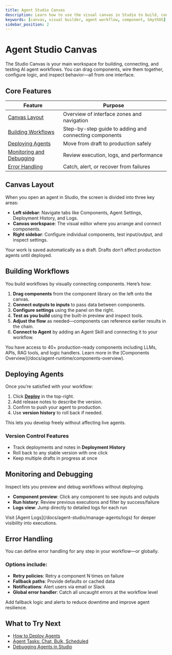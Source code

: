 ```yaml
---
title: Agent Studio Canvas
description: Learn how to use the visual canvas in Studio to build, connect, and debug AI workflows.
keywords: [canvas, visual builder, agent workflow, component, SmythOS]
sidebar_position: 2
---
```


# Agent Studio Canvas

The Studio Canvas is your main workspace for building, connecting, and testing AI agent workflows. You can drag components, wire them together, configure logic, and inspect behavior—all from one interface.

<Spacer size="md" />

## Core Features

| Feature | Purpose |
|--------|---------|
| [Canvas Layout](#canvas-layout) | Overview of interface zones and navigation |
| [Building Workflows](#building-workflows) | Step-by-step guide to adding and connecting components |
| [Deploying Agents](#deploying-agents) | Move from draft to production safely |
| [Monitoring and Debugging](#monitoring-and-debugging) | Review execution, logs, and performance |
| [Error Handling](#error-handling) | Catch, alert, or recover from failures |

<Spacer size="md" />

## Canvas Layout

When you open an agent in Studio, the screen is divided into three key areas:

- **Left sidebar**: Navigate tabs like Components, Agent Settings, Deployment History, and Logs.
- **Canvas workspace**: The visual editor where you arrange and connect components.
- **Right sidebar**: Configure individual components, test input/output, and inspect settings.

<InfoCallout title="Auto-Save Enabled">
Your work is saved automatically as a draft. Drafts don’t affect production agents until deployed.
</InfoCallout>

<Spacer size="md" />

## Building Workflows

You build workflows by visually connecting components. Here’s how:

1. **Drag components** from the component library on the left onto the canvas.
2. **Connect outputs to inputs** to pass data between components.
3. **Configure settings** using the panel on the right.
4. **Test as you build** using the built-in preview and inspect tools.
5. **Adjust the flow** as needed—components can reference earlier results in the chain.
6. **Connect to Agent** by adding an Agent Skill and connecting it to your workflow.

<InfoCallout title="Component Library">
You have access to 40+ production-ready components including LLMs, APIs, RAG tools, and logic handlers. Learn more in the [Components Overview](/docs/agent-runtime/components-overview).
</InfoCallout>

<Spacer size="md" />

## Deploying Agents

Once you’re satisfied with your workflow:

1. Click [**Deploy**](/docs/agent-deployment/overview) in the top-right.
2. Add release notes to describe the version.
3. Confirm to push your agent to production.
4. Use **version history** to roll back if needed.

This lets you develop freely without affecting live agents.

### Version Control Features

- Track deployments and notes in **Deployment History**
- Roll back to any stable version with one click
- Keep multiple drafts in progress at once

<Spacer size="md" />

## Monitoring and Debugging

Inspect lets you preview and debug workflows without deploying.

- **Component preview**: Click any component to see inputs and outputs
- **Run history**: Review previous executions and filter by success/failure
- **Logs view**: Jump directly to detailed logs for each run

<InfoCallout title="Need Logs?">
Visit [Agent Logs](/docs/agent-studio/manage-agents/logs) for deeper visibility into executions.
</InfoCallout>

<Spacer size="md" />

## Error Handling

You can define error handling for any step in your workflow—or globally.

### Options include:

- **Retry policies**: Retry a component N times on failure
- **Fallback paths**: Provide defaults or cached data
- **Notifications**: Alert users via email or Slack
- **Global error handler**: Catch all uncaught errors at the workflow level

<TipCallout title="Best Practice">
Add fallback logic and alerts to reduce downtime and improve agent resilience.
</TipCallout>

<Spacer size="md" />

## What to Try Next

- [How to Deploy Agents](/docs/agent-deployments/overview)
- [Agent Tasks: Chat, Bulk, Scheduled](/docs/agent-studio/manage-agents/tasks)
- [Debugging Agents in Studio](/docs/agent-studio/build-agents/debugging)